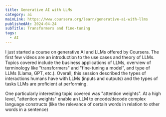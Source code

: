 ```yaml
---
title: Generative AI with LLMs
category: ai
mainLink: https://www.coursera.org/learn/generative-ai-with-llms
publishedAt: 2024-04-24
subTitle: Transformers and fine-tuning
tags:
  - AI
---
```


I just started a course on generative AI and LLMs offered by Coursera. The first few videos are an introduction to the use cases and theory of LLMs. Topics covered include the business applications of LLMs, overview of terminology like "transformers" and "fine-tuning a model", and type of LLMs (Llama, GPT, etc.). Overall, this session described the types of interactions humans have with LLMs (inputs and outputs) and the types of tasks LLMs are proficient at performing.

One particularly interesting topic covered was "attention weights". At a high level, "attention weights" enable an LLM to encode/decode complex language constructs (like the relevance of certain words in relation to other words in a sentence)